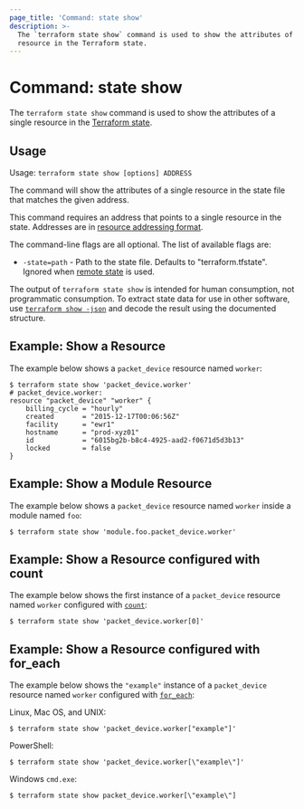 ```yaml
---
page_title: 'Command: state show'
description: >-
  The `terraform state show` command is used to show the attributes of a single
  resource in the Terraform state.
---
```


# Command: state show

The `terraform state show` command is used to show the attributes of a
single resource in the
[Terraform state](/language/state).

## Usage

Usage: `terraform state show [options] ADDRESS`

The command will show the attributes of a single resource in the
state file that matches the given address.

This command requires an address that points to a single resource in the
state. Addresses are
in [resource addressing format](/cli/state/resource-addressing).

The command-line flags are all optional. The list of available flags are:

- `-state=path` - Path to the state file. Defaults to "terraform.tfstate".
  Ignored when [remote state](/language/state/remote) is used.

The output of `terraform state show` is intended for human consumption, not
programmatic consumption. To extract state data for use in other software, use
[`terraform show -json`](/cli/commands/show#json-output) and decode the result
using the documented structure.

## Example: Show a Resource

The example below shows a `packet_device` resource named `worker`:

```
$ terraform state show 'packet_device.worker'
# packet_device.worker:
resource "packet_device" "worker" {
    billing_cycle = "hourly"
    created       = "2015-12-17T00:06:56Z"
    facility      = "ewr1"
    hostname      = "prod-xyz01"
    id            = "6015bg2b-b8c4-4925-aad2-f0671d5d3b13"
    locked        = false
}
```

## Example: Show a Module Resource

The example below shows a `packet_device` resource named `worker` inside a module named `foo`:

```shell
$ terraform state show 'module.foo.packet_device.worker'
```

## Example: Show a Resource configured with count

The example below shows the first instance of a `packet_device` resource named `worker` configured with
[`count`](/language/meta-arguments/count):

```shell
$ terraform state show 'packet_device.worker[0]'
```

## Example: Show a Resource configured with for_each

The example below shows the `"example"` instance of a `packet_device` resource named `worker` configured with
[`for_each`](/language/meta-arguments/for_each):

Linux, Mac OS, and UNIX:

```shell
$ terraform state show 'packet_device.worker["example"]'
```

PowerShell:

```shell
$ terraform state show 'packet_device.worker[\"example\"]'
```

Windows `cmd.exe`:

```shell
$ terraform state show packet_device.worker[\"example\"]
```
